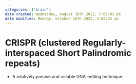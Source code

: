 ```yaml
---
categories: ['brain']
date created: Wednesday, August 10th 2022, 7:05:01 pm
date modified: Monday, October 10th 2022, 2:02:32 pm
---
```


# CRISPR (clustered Regularly-interspaced Short Palindromic repeats)
- A relatively precise and reliable DNA-editing technique.



